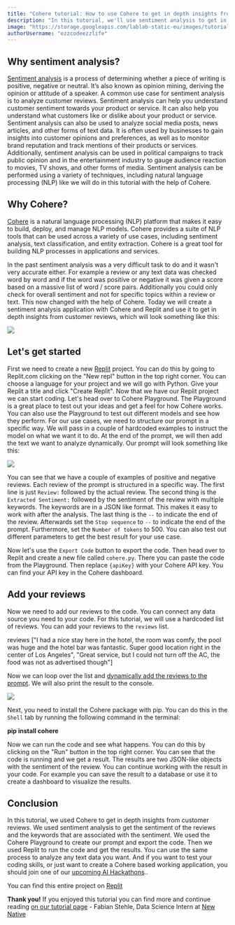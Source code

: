 ```yaml
---
title: "Cohere tutorial: How to use Cohere to get in depth insights from customer reviews" 
description: "In this tutorial, we'll use sentiment analysis to get in depth insights from customer reviews with the help of Cohere Generate"
image: "https://storage.googleapis.com/lablab-static-eu/images/tutorials/thumnailcoheresentiment.png"
authorUsername: "ezzcodeezzlife"
---
```


## Why sentiment analysis?

[Sentiment analysis](https://en.wikipedia.org/wiki/Sentiment_analysis) is a process of determining whether a piece of writing is positive, negative or neutral. It’s also known as opinion mining, deriving the opinion or attitude of a speaker. A common use case for sentiment analysis is to analyze customer reviews. Sentiment analysis can help you understand customer sentiment towards your product or service. It can also help you understand what customers like or dislike about your product or service. Sentiment analysis can also be used to analyze social media posts, news articles, and other forms of text data. It is often used by businesses to gain insights into customer opinions and preferences, as well as to monitor brand reputation and track mentions of their products or services. Additionally, sentiment analysis can be used in political campaigns to track public opinion and in the entertainment industry to gauge audience reaction to movies, TV shows, and other forms of media. Sentiment analysis can be performed using a variety of techniques, including natural language processing (NLP) like we will do in this tutorial with the help of Cohere.

## Why Cohere?

[Cohere](https://cohere.ai/) is a natural language processing (NLP) platform that makes it easy to build, deploy, and manage NLP models. Cohere provides a suite of NLP tools that can be used across a variety of use cases, including sentiment analysis, text classification, and entity extraction. Cohere is a great tool for building NLP processes in applications and services. 

In the past sentiment analysis was a very difficult task to do and it wasn't very accurate either. For example a review or any text data was checked word by word and if the word was positive or negative it was given a score based on a massive list of word / score pairs. Additionally you could only check for overall sentiment and not for specific topics within a review or text. This now changed with the help of Cohere. Today we will create a sentiment analysis application with Cohere and Replit and use it to get in depth insights from customer reviews, which will look something like this:

<Img src="https://storage.googleapis.com/lablab-static-eu/images/tutorials/sc1.PNG" />

## Let's get started

First we need to create a new [Replit](https://replit.com/) project. You can do this by going to Replit.com clicking on the "New repl" button in the top right corner. You can choose a language for your project and we will go with Python. Give your Replit a title and click "Create Replit". Now that we have our Replit project we can start coding. Let's head over to Cohere Playground. The Playground is a great place to test out your ideas and get a feel for how Cohere works. You can also use the Playground to test out different models and see how they perform. For our use cases, 
we need to structure our prompt in a specific way. We will pass in a couple of hardcoded examples to instruct the model on what we want it to do. At the end of the prompt, we will then add the text we want to analyze dynamically.
Our prompt will look something like this:

<Img src="https://storage.googleapis.com/lablab-static-eu/images/tutorials/sc2.PNG" />

You can see that we have a couple of examples of positive and negative reviews. Each review of the prompt is structured
in a specific way. The first line is just `Review:` followed by the actual review. The second thing is the `Extracted Sentiment:`
followed by the sentiment of the review with multiple keywords. The keywords are in a JSON like format. This makes it easy
to work with after the analysis. The last thing is the `--` to indicate the end of the review. Afterwards set the `Stop sequence`
to `--` to indicate the end of the prompt. Furthermore, set the `Number of tokens` to 500. You can also test out different
parameters to get the best result for your use case.

Now let's use the `Export Code` button to export the code. Then head over to Replit and create a new file called `cohere.py`. There
you can paste the code from the Playground. Then replace `{apiKey}` with your Cohere API key. You can find your API key in the
Cohere dashboard.

## Add your reviews

Now we need to add our reviews to the code. You can connect any data source you need to your code. For this tutorial, we will use a hardcoded list of reviews. You can add your reviews to the `reviews` list.

reviews ["I had a nice stay here in the hotel, the room was comfy, the pool was huge and the hotel bar was fantastic. Super good location right in the center of Los Angeles", "Great service, but I could not turn off the AC, the food was not as advertised though"]

Now we can loop over the list and [dynamically add the reviews to the prompt](https://lablab.ai/t/stable-diffusion-prompt-engineering). We will also print the result to the console.

<Img src="https://storage.googleapis.com/lablab-static-eu/images/tutorials/sc3.PNG" />

Next, you need to install the Cohere package with pip. You can do this in the `Shell` tab by running the following command in the terminal:

**pip install cohere**

Now we can run the code and see what happens. You can do this by clicking on the "Run" button in the top right corner. You can see that the code is running and we get a result. The results are two JSON-like objects with the sentiment of the review. You can continue working with the result in your code. For example you can save the result to a database or use it to create a dashboard to visualize the results.

## Conclusion

In this tutorial, we used Cohere to get in depth insights from customer reviews. We used sentiment analysis to get the sentiment of the reviews
and the keywords that are associated with the sentiment. We used the Cohere Playground to create our prompt and export the code. Then we used
Replit to run the code and get the results. You can use the same process to analyze any text data you want. And if you want to test your coding skills, or just want to create a Cohere based working application, you should join one of our [upcoming AI Hackathons](https://lablab.ai/event)..

You can find this entire project on [Replit](https://replit.com/@ezzcodeezzlife/Cohere-Sentiment-Demo?v=1)

**Thank you!** 
If you enjoyed this tutorial you can find more and continue reading [on our tutorial page](https://lablab.ai/t/) - Fabian Stehle, Data Science Intern at [New Native](https://newnative.ai/)
